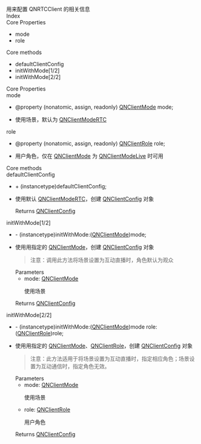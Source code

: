 <link rel="stylesheet" type="text/css" href="https://docs.qnsdk.com/styles/doc-v4-api.css" />
<div class="rtc-doc rtc-doc-page" id="rtc-doc">
<section class="rtc-doc-panel rtc-doc-describe rtc-doc-note">
                用来配置 QNRTCClient 的相关信息</section>
            <div class="rtc-doc-page-wrap">Index</div>
<section class="rtc-doc-panel">
        <div class="rtc-doc-page-title">Core Properties</div>
        <ul class="rtc-doc-catalogue">
                <li><a onClick='document.location.replace(`${document.location.protocol}//${document.location.host}${document.location.pathname}${document.location.search}#mode`)'>mode</a></li>
                <li><a onClick='document.location.replace(`${document.location.protocol}//${document.location.host}${document.location.pathname}${document.location.search}#role`)'>role</a></li>
        </ul>
        <div class="rtc-doc-page-title">Core methods</div>
        <ul class="rtc-doc-catalogue">
                <li><a onClick='document.location.replace(`${document.location.protocol}//${document.location.host}${document.location.pathname}${document.location.search}#defaultClientConfig`)'>defaultClientConfig</a></li>
                <li><a onClick='document.location.replace(`${document.location.protocol}//${document.location.host}${document.location.pathname}${document.location.search}#initWithMode[1/2]`)'>initWithMode[1/2]</a></li>
                <li><a onClick='document.location.replace(`${document.location.protocol}//${document.location.host}${document.location.pathname}${document.location.search}#initWithMode[2/2]`)'>initWithMode[2/2]</a></li>
        </ul>
</section>
<div class="rtc-doc-page-wrap">Core Properties</div>
<section class="rtc-doc-panel">
<div class="rtc-doc-page-title rtc-doc-antor" id="mode">
mode</div>
<ul class="rtc-doc-page-container">
        <li class="rtc-doc-sign-signature">@property (nonatomic, assign, readonly) <a href='9254/QNTypeDefines#QNClientMode'>QNClientMode</a> mode;</li>
    </li>
<li class="rtc-doc-page-description">
    <div class="rtc-doc-desc-wrap">
        <p>使用场景，默认为 <a href='9254/QNTypeDefines#QNClientMode'>QNClientModeRTC</a></p>
    </div>
</li>
</ul>
</section>
<section class="rtc-doc-panel">
<div class="rtc-doc-page-title rtc-doc-antor" id="role">
role</div>
<ul class="rtc-doc-page-container">
        <li class="rtc-doc-sign-signature">@property (nonatomic, assign, readonly) <a href='9254/QNTypeDefines#QNClientRole'>QNClientRole</a> role;</li>
    </li>
<li class="rtc-doc-page-description">
    <div class="rtc-doc-desc-wrap">
        <p>用户角色，仅在 <a href='9254/QNTypeDefines#QNClientMode'>QNClientMode</a> 为  <a href='9254/QNTypeDefines#QNClientMode'>QNClientModeLive</a> 时可用</p>
    </div>
</li>
</ul>
</section>
<div class="rtc-doc-page-wrap">Core methods</div>
<section class="rtc-doc-panel">
<div class="rtc-doc-page-title rtc-doc-antor" id="defaultClientConfig">
defaultClientConfig</div>
<ul class="rtc-doc-page-container">
        <li class="rtc-doc-sign-signature">+ (instancetype)defaultClientConfig;</li>
    </li>
<li class="rtc-doc-page-description">
    <div class="rtc-doc-desc-wrap">
        <p>使用默认 <a href='9254/QNTypeDefines#QNClientMode'>QNClientModeRTC</a>，创建 <a href='undefined'>QNClientConfig</a> 对象</p>
    </div>
    <div class="rtc-doc-returns-title">Returns <span><a href='undefined'>QNClientConfig</a></span></div>
</li>
</ul>
</section>
<section class="rtc-doc-panel">
<div class="rtc-doc-page-title rtc-doc-antor" id="initWithMode[1/2]">
initWithMode[1/2]</div>
<ul class="rtc-doc-page-container">
        <li class="rtc-doc-sign-signature">- (instancetype)initWithMode:(<a href='9254/QNTypeDefines#QNClientMode'>QNClientMode</a>)mode;</li>
    </li>
<li class="rtc-doc-page-description">
    <div class="rtc-doc-desc-wrap">
        <p>使用用指定的 <a href='9254/QNTypeDefines#QNClientMode'>QNClientMode</a>，创建 <a href='undefined'>QNClientConfig</a> 对象</p>
    </div>
<section class="rtc-doc-panel rtc-doc-describe-note">
    <blockquote class="blockquote-warning">
    <p>注意：调用此方法将场景设置为互动直播时，角色默认为观众</p>
    </blockquote>
</section>
<div class="rtc-doc-parameters-title">Parameters</div>
<ul class="rtc-doc-parameters">
    <li>
        <div>
            mode: <a href='9254/QNTypeDefines#QNClientMode'>QNClientMode</a>
        </div>
                <p>使用场景</p>
    </li>
</ul>
    <div class="rtc-doc-returns-title">Returns <span><a href='undefined'>QNClientConfig</a></span></div>
</li>
</ul>
</section>
<section class="rtc-doc-panel">
<div class="rtc-doc-page-title rtc-doc-antor" id="initWithMode[2/2]">
initWithMode[2/2]</div>
<ul class="rtc-doc-page-container">
        <li class="rtc-doc-sign-signature">- (instancetype)initWithMode:(<a href='9254/QNTypeDefines#QNClientMode'>QNClientMode</a>)mode role:(<a href='9254/QNTypeDefines#QNClientRole'>QNClientRole</a>)role;</li>
    </li>
<li class="rtc-doc-page-description">
    <div class="rtc-doc-desc-wrap">
        <p>使用用指定的 <a href='9254/QNTypeDefines#QNClientMode'>QNClientMode</a>、<a href='9254/QNTypeDefines#QNClientRole'>QNClientRole</a>，创建 <a href='undefined'>QNClientConfig</a> 对象</p>
    </div>
<section class="rtc-doc-panel rtc-doc-describe-note">
    <blockquote class="blockquote-warning">
    <p>注意：此方法适用于将场景设置为互动直播时，指定相应角色；场景设置为互动通信时，指定角色无效。</p>
    </blockquote>
</section>
<div class="rtc-doc-parameters-title">Parameters</div>
<ul class="rtc-doc-parameters">
    <li>
        <div>
            mode: <a href='9254/QNTypeDefines#QNClientMode'>QNClientMode</a>
        </div>
                <p>使用场景</p>
    </li>
    <li>
        <div>
            role: <a href='9254/QNTypeDefines#QNClientRole'>QNClientRole</a>
        </div>
                <p>用户角色</p>
    </li>
</ul>
    <div class="rtc-doc-returns-title">Returns <span><a href='undefined'>QNClientConfig</a></span></div>
</li>
</ul>
</section>
</div>


